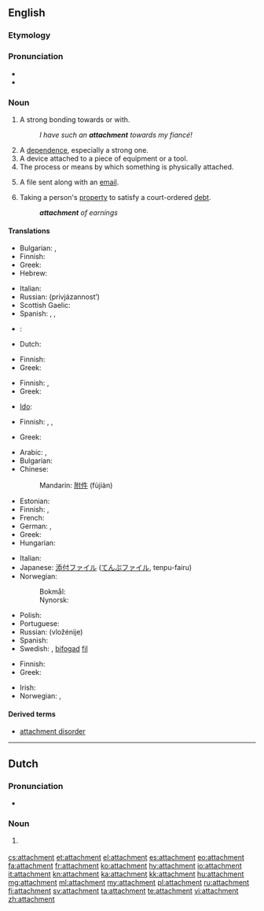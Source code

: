 ==English==
{{slim-wikipedia|dab=attachment}}

===Etymology===
{{rfe|lang=en}}
{{suffix|attach|ment}}

===Pronunciation===
* {{IPA|/əˈtætʃmənt/}}
* {{audio|en-us-attachment.ogg|Audio (US)}}

===Noun===
{{en-noun|s|-}}

# A strong bonding towards or with.
#: ''I have such an '''attachment''' towards my fiancé!''
# A [[dependence]], especially a strong one.
# A device attached to a piece of equipment or a tool.
# The process or means by which something is physically attached.
# {{computing}} A file sent along with an [[email]].
# {{legal}} Taking a person's [[property]] to satisfy a court-ordered [[debt]].
#: '''''attachment''' of earnings''

====Translations====
{{trans-top|strong bonding towards or with}}
* Bulgarian: {{t|bg|вярност}}, {{t|bg|привързаност}}
* Finnish: {{t-|fi|kiintymys}}
* Greek: {{t|el|αφοσίωση|f|tr=afosíosi|sc=Grek}}
* Hebrew: {{t-|he|התדבקות|tr=hitdabkút}}
{{trans-mid}}
* Italian: {{t|it|legame|m}}
* Russian: {{t+|ru|привязанность|f}} (privjázannost’)
* Scottish Gaelic: {{t|gd|tlachd|f}}
* Spanish: {{t|es|apego|m}}, {{t|es|cariño}}, {{t|es|afición|f}}
{{trans-bottom}}

{{trans-top|dependence, especially a strong one}}
* {{ttbc|Bulgarian}}: {{t|bg|преданост}}
* Dutch: {{t-|nl|gehechtheid|f}}
{{trans-mid}}
* Finnish: {{t|fi|riippuvuus}}
* Greek: {{t|el|εξάρτηση|f|tr=exártisi|sc=Grek}}
{{trans-bottom}}

{{trans-top|device attached to a piece of equipment or a tool}}
* Finnish: {{t|fi|lisälaite}}, {{t|fi|lisävaruste}}
* Greek: {{t|el|εξάρτημα|n|tr=exártima|sc=Grek}}
{{trans-mid}}
* [[Ido]]: {{t|io|atachuro}}
{{trans-bottom}}

{{trans-top|process or means by which something is physically attached}}
* Finnish: {{t|fi|kiinnitys}}, {{t|fi|kiinnike}}, {{t|fi|kiinnekohta}}
{{trans-mid}}
* Greek: {{t|el|προσάρτηση|f|tr=prosártisi|sc=Grek}}
{{trans-bottom}}

{{trans-top|file sent along with an email}}
* Arabic: {{t|ar|إلحاق|m|tr='ílHaq}}, {{t|ar|ملحق|m|tr=múlHaq}}
* Bulgarian: {{t+|bg|приложение}}
* Chinese:
*: Mandarin: [[附件]] (fùjiàn)
* Estonian: {{t|et|kaasatud fail}}
* Finnish: {{t-|fi|liitetiedosto}}, {{t+|fi|liite}}
* French: {{t+|fr|pièce jointe}}
* German: {{t+|de|Anlage|f}}, {{t+|de|Anhang|m}}
* Greek: {{t|el|επισύναψη|f|tr=episýnapsi|sc=Grek}}
* Hungarian: {{t|hu|melléklet}}
{{trans-mid}}
* Italian: {{t+|it|allegato|m}}
* Japanese: [[添付ファイル]] ([[てんぷファイル]], tenpu-fairu)
* Norwegian:
*: Bokmål: {{t|nb|vedlegg|n}}
*: Nynorsk: {{t|nn|vedlegg|n}}
* Polish: {{t+|pl|załącznik|m}}
* Portuguese: {{t|pt|anexo|m}}
* Russian: {{t|ru|вложение|n}} (vložénije)
* Spanish: {{t|es|archivo adjunto}}
* Swedish: {{t|sv|bilaga|c}}, [[bifoga#Swedish|bifogad]] [[fil#Swedish|fil]]
{{trans-bottom}}

{{trans-top|legal: taking a person's property to satisfy a debt}}
* Finnish: {{t|fi|ulosotto}}
* Greek: {{t|el|κατάσχεση|f|tr=katáschesi|sc=Grek}}
{{trans-mid}}
* Irish: {{t|ga|astú|m}}
* Norwegian: {{t|no|utlegg|n}}, {{t|no|ta utlegg i}}
{{trans-bottom}}

====Derived terms====
* [[attachment disorder]]

----

==Dutch==

===Pronunciation===
* {{IPA|/aˈtætʃmɛnt/|lang=nl}}

===Noun===
{{head|nl|noun|g=m|g2=n}}

# {{l|en|attachment}} {{gloss|to an email}}

[[cs:attachment]]
[[et:attachment]]
[[el:attachment]]
[[es:attachment]]
[[eo:attachment]]
[[fa:attachment]]
[[fr:attachment]]
[[ko:attachment]]
[[hy:attachment]]
[[io:attachment]]
[[it:attachment]]
[[kn:attachment]]
[[ka:attachment]]
[[kk:attachment]]
[[hu:attachment]]
[[mg:attachment]]
[[ml:attachment]]
[[my:attachment]]
[[pl:attachment]]
[[ru:attachment]]
[[fi:attachment]]
[[sv:attachment]]
[[ta:attachment]]
[[te:attachment]]
[[vi:attachment]]
[[zh:attachment]]